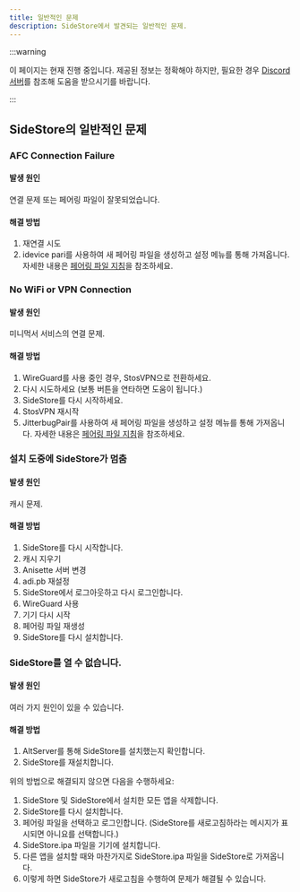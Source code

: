 ```yaml
---
title: 일반적인 문제
description: SideStore에서 발견되는 일반적인 문제.
---
```


:::warning

이 페이지는 현재 진행 중입니다. 제공된 정보는 정확해야 하지만, 필요한 경우 [Discord 서버](https://discord.com/invite/sidestore)를 참조해 도움을 받으시기를 바랍니다.

:::

## SideStore의 일반적인 문제

### AFC Connection Failure
#### 발생 원인
연결 문제 또는 페어링 파일이 잘못되었습니다.
#### 해결 방법
1. 재연결 시도
2. idevice pari를 사용하여 새 페어링 파일을 생성하고 설정 메뉴를 통해 가져옵니다. 자세한 내용은 [페어링 파일 지침](/docs/installation/pairing-file)을 참조하세요.

### No WiFi or VPN Connection
#### 발생 원인
미니먹서 서비스의 연결 문제.
#### 해결 방법
1. WireGuard를 사용 중인 경우, StosVPN으로 전환하세요.
2. 다시 시도하세요 (보통 버튼을 연타하면 도움이 됩니다.)
3. SideStore를 다시 시작하세요.
4. StosVPN 재시작
5. JitterbugPair를 사용하여 새 페어링 파일을 생성하고 설정 메뉴를 통해 가져옵니다. 자세한 내용은 [페어링 파일 지침](/docs/installation/pairing-file)을 참조하세요.

### 설치 도중에 SideStore가 멈춤
#### 발생 원인
캐시 문제.
#### 해결 방법
1. SideStore를 다시 시작합니다.
2. 캐시 지우기
3. Anisette 서버 변경
4. adi.pb 재설정
5. SideStore에서 로그아웃하고 다시 로그인합니다.
6. WireGuard 사용
7. 기기 다시 시작
8. 페어링 파일 재생성
9. SideStore를 다시 설치합니다.

### SideStore를 열 수 없습니다.
#### 발생 원인
여러 가지 원인이 있을 수 있습니다.
#### 해결 방법
1. AltServer를 통해 SideStore를 설치했는지 확인합니다.
2. SideStore를 재설치합니다.

위의 방법으로 해결되지 않으면 다음을 수행하세요:

1. SideStore 및 SideStore에서 설치한 모든 앱을 삭제합니다.
2. SideStore를 다시 설치합니다.
3. 페어링 파일을 선택하고 로그인합니다. (SideStore를 새로고침하라는 메시지가 표시되면 아니요를 선택합니다.)
4. SideStore.ipa 파일을 기기에 설치합니다.
5. 다른 앱을 설치할 때와 마찬가지로 SideStore.ipa 파일을 SideStore로 가져옵니다.
6. 이렇게 하면 SideStore가 새로고침을 수행하여 문제가 해결될 수 있습니다.


